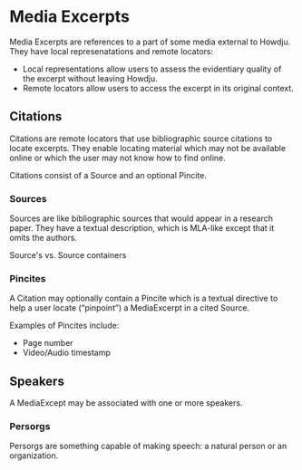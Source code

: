 # Media Excerpts

Media Excerpts are references to a part of some media external to Howdju. They have local
represenatations and remote locators:

- Local representations allow users to assess the evidentiary quality of the excerpt without leaving Howdju.
- Remote locators allow users to access the excerpt in its original context.

## Citations

Citations are remote locators that use bibliographic source citations to locate excerpts.
They enable locating material which may not be available online or which the user may not know how
to find online.

Citations consist of a Source and an optional Pincite.

### Sources

Sources are like bibliographic sources that would appear in a research paper. They have a textual
description, which is MLA-like except that it omits the authors.

Source's vs. Source containers

### Pincites

A Citation may optionally contain a Pincite which is a textual directive to help a user locate
(“pinpoint”) a MediaExcerpt in a cited Source.

Examples of Pincites include:

- Page number
- Video/Audio timestamp

## Speakers

A MediaExcept may be associated with one or more speakers.

### Persorgs

Persorgs are something capable of making speech: a natural person or an organization.
